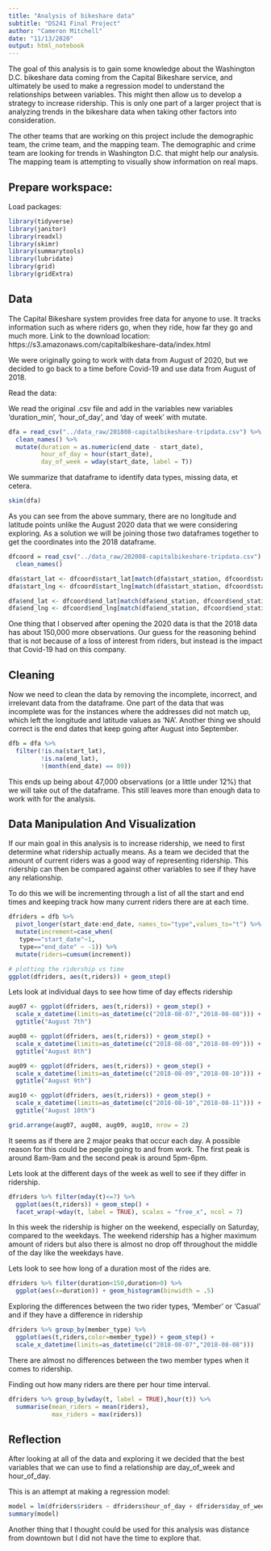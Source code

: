 ```yaml
---
title: "Analysis of bikeshare data"
subtitle: "DS241 Final Project"
author: "Cameron Mitchell"
date: "11/13/2020"
output: html_notebook
---
```


The goal of this analysis is to gain some knowledge about the Washington D.C. bikeshare data coming from the Capital Bikeshare service, and ultimately be used to make a regression model to understand the relationships between variables. This might then allow us to develop a strategy  to increase ridership. This is only one part of a larger project that is analyzing trends in the bikeshare data when taking other factors into consideration. 

The other teams that are working on this project include the demographic team, the crime team, and the mapping team. The demographic and crime team are looking for trends in Washington D.C. that might help our analysis. The mapping team is attempting to visually show information on real maps.

## Prepare workspace:

Load packages:

```r
library(tidyverse)
library(janitor)
library(readxl)
library(skimr)
library(summarytools)
library(lubridate)
library(grid)
library(gridExtra)
```

## Data

The Capital Bikeshare system provides free data for anyone to use. It tracks information such as where riders go, when they ride, how far they go and much more.
Link to the download location:
https://s3.amazonaws.com/capitalbikeshare-data/index.html

We were originally going to work with data from August of 2020, but we decided to go back to a time before Covid-19 and use data from August of 2018.

Read the data:

We read the original .csv file and add in the variables new variables 'duration_min', 'hour_of_day', and 'day of week' with mutate.

```r
dfa = read_csv("../data_raw/201808-capitalbikeshare-tripdata.csv") %>%
  clean_names() %>%
  mutate(duration = as.numeric(end_date - start_date),
         hour_of_day = hour(start_date),
         day_of_week = wday(start_date, label = T))
```

We summarize that dataframe to identify data types, missing data, et cetera.

```r
skim(dfa)
```

As you can see from the above summary, there are no longitude and latitude points unlike the August 2020 data that we were considering exploring. As a solution we will be joining those two dataframes together to get the coordinates into the 2018 dataframe.

```r
dfcoord = read_csv("../data_raw/202008-capitalbikeshare-tripdata.csv") %>%
  clean_names()

dfa$start_lat <- dfcoord$start_lat[match(dfa$start_station, dfcoord$start_station_name)]
dfa$start_lng <- dfcoord$start_lng[match(dfa$start_station, dfcoord$start_station_name)]

dfa$end_lat <- dfcoord$end_lat[match(dfa$end_station, dfcoord$end_station_name)]
dfa$end_lng <- dfcoord$end_lng[match(dfa$end_station, dfcoord$end_station_name)]
```
One thing that I observed after opening the 2020 data is that the 2018 data has about 150,000 more observations. Our guess for the reasoning behind that is not because of a loss of interest from riders, but instead is the impact that Covid-19 had on this company.


## Cleaning

Now we need to clean the data by removing the incomplete, incorrect, and irrelevant data from the dataframe. One part of the data that was incomplete was for the instances where the addresses did not match up, which left the longitude and latitude values as 'NA'. Another thing we should correct is the end dates that keep going after August into September.

```r
dfb = dfa %>%
  filter(!is.na(start_lat),
         !is.na(end_lat),
         !(month(end_date) == 09))
```

This ends up being about 47,000 observations (or a little under 12%) that we will take out of the dataframe. This still leaves more than enough data to work with for the analysis.


## Data Manipulation And Visualization

If our main goal in this analysis is to increase ridership, we need to first determine what ridership actually means. As a team we decided that the amount of current riders was a good way of representing ridership. This ridership can then be compared against other variables to see if they have any relationship.

To do this we will be incrementing through a list of all the start and end times and keeping track how many current riders there are at each time.

```r
dfriders = dfb %>%
  pivot_longer(start_date:end_date, names_to="type",values_to="t") %>% arrange(t) %>%
  mutate(increment=case_when(
   type=="start_date"~1,
   type=="end_date" ~ -1)) %>%
  mutate(riders=cumsum(increment))

# plotting the ridership vs time
ggplot(dfriders, aes(t,riders)) + geom_step() 
```

Lets look at individual days to see how time of day effects ridership

```r
aug07 <- ggplot(dfriders, aes(t,riders)) + geom_step() +
  scale_x_datetime(limits=as_datetime(c("2018-08-07","2018-08-08"))) +
  ggtitle("August 7th")

aug08 <- ggplot(dfriders, aes(t,riders)) + geom_step() +
  scale_x_datetime(limits=as_datetime(c("2018-08-08","2018-08-09"))) +
  ggtitle("August 8th")

aug09 <- ggplot(dfriders, aes(t,riders)) + geom_step() +
  scale_x_datetime(limits=as_datetime(c("2018-08-09","2018-08-10"))) +
  ggtitle("August 9th")

aug10 <- ggplot(dfriders, aes(t,riders)) + geom_step() +
  scale_x_datetime(limits=as_datetime(c("2018-08-10","2018-08-11"))) +
  ggtitle("August 10th")

grid.arrange(aug07, aug08, aug09, aug10, nrow = 2)
```

It seems as if there are 2 major peaks that occur each day. A possible reason for this could be people going to and from work. The first peak is around 8am-9am and the second peak is around 5pm-6pm.

Lets look at the different days of the week as well to see if they differ in ridership.

```r
dfriders %>% filter(mday(t)<=7) %>% 
  ggplot(aes(t,riders)) + geom_step() +
  facet_wrap(~wday(t, label = TRUE), scales = "free_x", ncol = 7)
```
In this week the ridership is higher on the weekend, especially on Saturday, compared to the weekdays. The weekend ridership has a higher maximum amount of riders but also there is almost no drop off throughout the middle of the day like the weekdays have.

Lets look to see how long of a duration most of the rides are.
```r
dfriders %>% filter(duration<150,duration>0) %>% 
  ggplot(aes(x=duration)) + geom_histogram(binwidth = .5)
```

Exploring the differences between the two rider types, 'Member' or 'Casual' and if they have a difference in ridership
```r
dfriders %>% group_by(member_type) %>%
  ggplot(aes(t,riders,color=member_type)) + geom_step() +
  scale_x_datetime(limits=as_datetime(c("2018-08-07","2018-08-08")))
```
There are almost no differences between the two member types when it comes to ridership.

Finding out how many riders are there per hour time interval.
```r
dfriders %>% group_by(wday(t, label = TRUE),hour(t)) %>%
  summarise(mean_riders = mean(riders),
            max_riders = max(riders))
```

## Reflection

After looking at all of the data and exploring it we decided that the best variables that we can use to find a relationship are day_of_week and hour_of_day.

This is an attempt at making a regression model:
```r
model = lm(dfriders$riders ~ dfriders$hour_of_day + dfriders$day_of_week)
summary(model)
```

Another thing that I thought could be used for this analysis was distance from downtown but I did not have the time to explore that.
